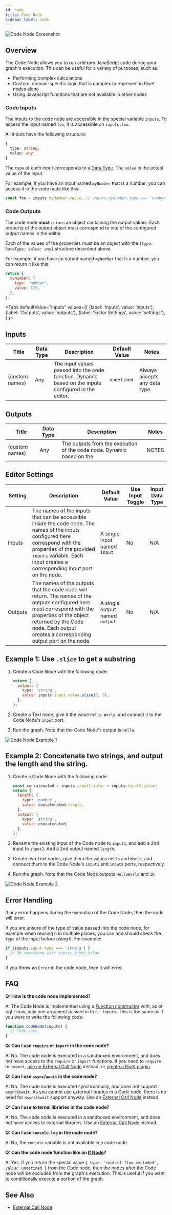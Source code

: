 ```yaml
---
id: code
title: Code Node
sidebar_label: Code
---
```



![Code Node Screenshot](./assets/code-node.png)

## Overview

The Code Node allows you to run arbitrary JavaScript code during your graph's execution. This can be useful for a variety of purposes, such as:

- Performing complex calculations
- Custom, domain-specific logic that is complex to represent in Rivet nodes alone
- Using JavaScript functions that are not available in other nodes

### Code Inputs

The inputs to the code node are accessible in the special variable `inputs`. To access the input named `foo`, it is accessible on `inputs.foo`.

All inputs have the following structure:

```ts
{
  type: string;
  value: any;
}
```

The `type` of each input corresponds to a [Data Type](../user-guide/data-types.md). The `value` is the actual value of the input.

For example, if you have an input named `myNumber` that is a number, you can access it in the code node like this:

```js
const foo = inputs.myNumber.value; // inputs.myNumber.type === 'number'
```

### Code Outputs

The code node **must** `return` an object containing the output values. Each property of the output object must correspond to one of the configured output names in the editor.

Each of the values of the properties must be an object with the `{type: DataType; value: any}` structure described above.

For example, if you have an output named `myNumber` that is a number, you can return it like this:

```js
return {
  myNumber: {
    type: 'number',
    value: 123,
  },
};
```

<Tabs
  defaultValue="inputs"
  values={[
    {label: 'Inputs', value: 'inputs'},
    {label: 'Outputs', value: 'outputs'},
    {label: 'Editor Settings', value: 'settings'},
  ]
}>

<TabItem value="inputs">

## Inputs

| Title          | Data Type | Description                                                                                           | Default Value | Notes                         |
| -------------- | --------- | ----------------------------------------------------------------------------------------------------- | ------------- | ----------------------------- |
| (custom names) | Any       | The input values passed into the code function. Dynamic based on the inputs configured in the editor. | `undefined`   | Always accepts any data type. |

</TabItem>

<TabItem value="outputs">

## Outputs

| Title          | Data Type | Description                                                           | Notes |
| -------------- | --------- | --------------------------------------------------------------------- | ----- |
| (custom names) | Any       | The outputs from the execution of the code node. Dynamic based on the | NOTES |

</TabItem>

<TabItem value="settings">

## Editor Settings

| Setting | Description                                                                                                                                                                                                                                 | Default Value                  | Use Input Toggle | Input Data Type |
| ------- | ------------------------------------------------------------------------------------------------------------------------------------------------------------------------------------------------------------------------------------------- | ------------------------------ | ---------------- | --------------- |
| Inputs  | The names of the inputs that can be accessible inside the code node. The names of the inputs configured here correspond with the properties of the provided `inputs` variable. Each input creates a corresponding input port on the node.   | A single input named `input`   | No               | N/A             |
| Outputs | The names of the outputs that the code node will return. The names of the outputs configured here must correspond with the properties of the object returned by the Code node. Each output creates a corresponding output port on the node. | A single output named `output` | No               | N/A             |

</TabItem>

</Tabs>

## Example 1: Use `.slice` to get a substring

1. Create a Code Node with the following code:

   ```js
   return {
     output: {
       type: 'string',
       value: inputs.input.value.slice(0, 5),
     },
   };
   ```

2. Create a Text node, give it the value `Hello World`, and connect it to the Code Node's `input` port.
3. Run the graph. Note that the Code Node's output is `Hello`.

![Code Node Example 1](./assets/code-node-example-01.png)

## Example 2: Concatenate two strings, and output the length and the string.

1. Create a Code Node with the following code:

   ```js
   const concatenated = inputs.input1.value + inputs.input2.value;
   return {
     length: {
       type: 'number',
       value: concatenated.length,
     },
     output: {
       type: 'string',
       value: concatenated,
     },
   };
   ```

2. Rename the existing input of the Code node to `input1`, and add a 2nd input to `input2`. Add a 2nd output named `length`.
3. Create two Text nodes, give them the values `Hello` and `World`, and connect them to the Code Node's `input1` and `input2` ports, respectively.
4. Run the graph. Note that the Code Node outputs `HelloWorld` and `10`.

![Code Node Example 2](./assets/code-node-example-02.png)

## Error Handling

If any error happens during the execution of the Code Node, then the node will error.

If you are unsure of the type of value passed into the code node, for example when reusing it in multiple places, you can and should check the `type` of the input before using it. For example:

```js
if (inputs.input.type === 'string') {
  // Do something with inputs.input.value
}
```

If you throw an `Error` in the code node, then it will error.

## FAQ

**Q: How is the code node implemented?**

A: The Code Node is implemented using a [Function constructor](https://developer.mozilla.org/en-US/docs/Web/JavaScript/Reference/Global_Objects/Function/Function) with, as of right now, only one argument passed in to it - `inputs`. This is the same as if you were to write the following code:

```js
function codeNode(inputs) {
  // Code here
}
```

**Q: Can I use `require` or `import` in the code node?**

A: No. The code node is executed in a sandboxed environment, and does not have access to the `require` or `import` functions. If you need to `require` or `import`, [use an External Call Node](./external-call.md) instead, or [create a Rivet plugin](../user-guide/plugins/creating-plugins.md).

**Q: Can I use `async`/`await` in the code node?**

A: No. The code node is executed synchronously, and does not support `async`/`await`. As you cannot use external libraries in a Code node, there is no need for `async`/`await` support anyway. Use an [External Call Node](./external-call.md) instead.

**Q: Can I use external libraries in the code node?**

A: No. The code node is executed in a sandboxed environment, and does not have access to external libraries. Use an [External Call Node](./external-call.md) instead.

**Q: Can I use `console.log` in the code node?**

A: No, the `console` variable is not available in a code node.

**Q: Can the code node function like an [If Node](./if.md)?**

A: Yes. If you return the special value `{ type: 'control-flow-excluded', value: undefined }` from the Code node, then the nodes after the Code node will be excluded from the graph's execution. This is useful if you want to conditionally execute a portion of the graph.

## See Also

- [External Call Node](./external-call.md)

